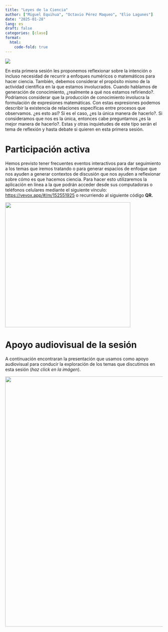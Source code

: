 ```yaml
---
title: "Leyes de la Ciencia"
author: ["Miguel Equihua", "Octavio Pérez Maqueo", "Elio Lagunes"]
date: "2025-01-28"
lang: es
draft: false
categories: [clase]
format:
  html:
    code-fold: true
---
```


![](images/abstract-95721_1920.jpg)

En esta primera sesión les proponemos reflexionar sobre la intención o incluso necesidad de recurrir a enfoques numéricos o matemáticos para hacer ciencia. También, debemos considerar el propósito mismo de la actividad científica en la que estamos involucrados. Cuando hablamos de generación de conocimiento, ¿realmente a qué nos estamos refiriendo?. Podríamos considerar que la producción de conocimiento involucra la formulación de expresiones matemáticas. Con estas expresiones podemos describir la existencia de relaciones específicas entre procesos que observamos. ¿es esto así? Si es el caso, ¿es la única manera de hacerlo?. Si consideramos que nos es la única, entonces cabe preguntarnos ¿es la mejor manera de hacerlo?. Estas y otras inquietudes de este tipo serán el tema de reflexión y hasta debate si quieren en esta primera sesión.

# Participación activa

Hemos previsto tener frecuentes eventos interactivos para dar seguimiento a los temas que iremos tratando o para generar espacios de enfoque que nos ayuden a generar contextos de discusión que nos ayuden a reflexionar sobre cómo es que hacemos ciencia. Para hacer esto utilizaremos la aplicación en línea a la que podrán acceder desde sus computadoras o teléfonos celulares mediante el siguiente vínculo: <https://vevox.app/#/m/152551925> o recurriendo al siguiente código **QR.**

![](images/vevox-QR.png){width="400"}

# Apoyo audiovisual de la sesión

A continuación encontraran la presentación que usamos como apoyo audiovisual para conducir la exploración de los temas que discutimos en esta sesión (*haz click en la imágen*).

::: {layout="[[-20, 60, -20]]" layout-valign="top"}
[![](images/Caratula-1.png){width="800"}](../../presentaciones/02-leyes-de-la-ciencia/pres-leyes-ciencia.qmd)
:::
